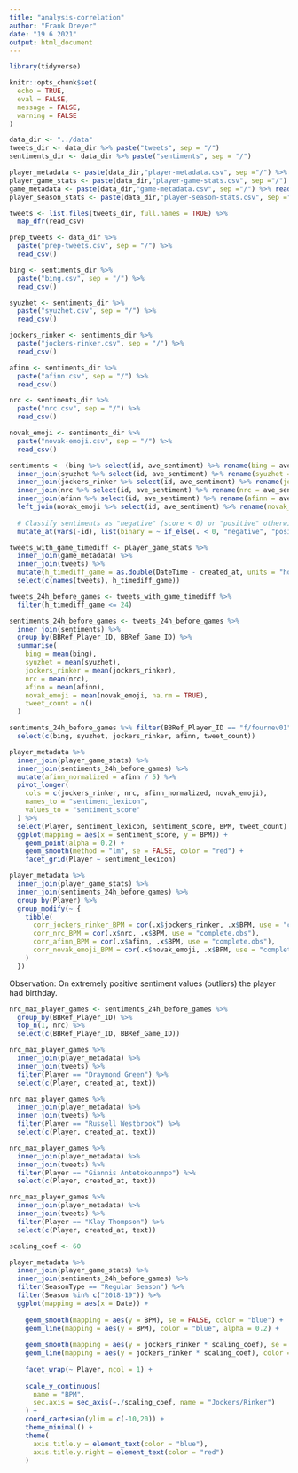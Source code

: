 ```yaml
---
title: "analysis-correlation"
author: "Frank Dreyer"
date: "19 6 2021"
output: html_document
---
```


```r
library(tidyverse)

knitr::opts_chunk$set(
  echo = TRUE, 
  eval = FALSE, 
  message = FALSE,
  warning = FALSE
)

data_dir <- "../data"
tweets_dir <- data_dir %>% paste("tweets", sep = "/")
sentiments_dir <- data_dir %>% paste("sentiments", sep = "/")
```

```r
player_metadata <- paste(data_dir,"player-metadata.csv", sep ="/") %>% read_csv()
player_game_stats <- paste(data_dir,"player-game-stats.csv", sep ="/") %>% read_csv()
game_metadata <- paste(data_dir,"game-metadata.csv", sep ="/") %>% read_csv()
player_season_stats <- paste(data_dir,"player-season-stats.csv", sep ="/") %>% read_csv()
```


```r
tweets <- list.files(tweets_dir, full.names = TRUE) %>% 
  map_dfr(read_csv)

prep_tweets <- data_dir %>% 
  paste("prep-tweets.csv", sep = "/") %>% 
  read_csv()
```


```r
bing <- sentiments_dir %>% 
  paste("bing.csv", sep = "/") %>% 
  read_csv() 

syuzhet <- sentiments_dir %>% 
  paste("syuzhet.csv", sep = "/") %>% 
  read_csv() 

jockers_rinker <- sentiments_dir %>% 
  paste("jockers-rinker.csv", sep = "/") %>% 
  read_csv() 

afinn <- sentiments_dir %>% 
  paste("afinn.csv", sep = "/") %>% 
  read_csv() 

nrc <- sentiments_dir %>% 
  paste("nrc.csv", sep = "/") %>% 
  read_csv() 

novak_emoji <- sentiments_dir %>% 
  paste("novak-emoji.csv", sep = "/") %>% 
  read_csv()

sentiments <- (bing %>% select(id, ave_sentiment) %>% rename(bing = ave_sentiment)) %>%
  inner_join(syuzhet %>% select(id, ave_sentiment) %>% rename(syuzhet = ave_sentiment)) %>% 
  inner_join(jockers_rinker %>% select(id, ave_sentiment) %>% rename(jockers_rinker = ave_sentiment)) %>% 
  inner_join(nrc %>% select(id, ave_sentiment) %>% rename(nrc = ave_sentiment)) %>% 
  inner_join(afinn %>% select(id, ave_sentiment) %>% rename(afinn = ave_sentiment)) %>% 
  left_join(novak_emoji %>% select(id, ave_sentiment) %>% rename(novak_emoji = ave_sentiment)) %>% 
  
  # Classify sentiments as "negative" (score < 0) or "positive" otherwise 
  mutate_at(vars(-id), list(binary = ~ if_else(. < 0, "negative", "positive")))
```


```r
tweets_with_game_timediff <- player_game_stats %>%
  inner_join(game_metadata) %>% 
  inner_join(tweets) %>% 
  mutate(h_timediff_game = as.double(DateTime - created_at, units = "hours")) %>% 
  select(c(names(tweets), h_timediff_game)) 

tweets_24h_before_games <- tweets_with_game_timediff %>%
  filter(h_timediff_game <= 24)
```


```r
sentiments_24h_before_games <- tweets_24h_before_games %>% 
  inner_join(sentiments) %>% 
  group_by(BBRef_Player_ID, BBRef_Game_ID) %>% 
  summarise(
    bing = mean(bing),
    syuzhet = mean(syuzhet),
    jockers_rinker = mean(jockers_rinker),
    nrc = mean(nrc), 
    afinn = mean(afinn),
    novak_emoji = mean(novak_emoji, na.rm = TRUE),
    tweet_count = n()
  ) 

sentiments_24h_before_games %>% filter(BBRef_Player_ID == "f/fournev01") %>% 
  select(c(bing, syuzhet, jockers_rinker, afinn, tweet_count))
```


```r
player_metadata %>% 
  inner_join(player_game_stats) %>% 
  inner_join(sentiments_24h_before_games) %>% 
  mutate(afinn_normalized = afinn / 5) %>% 
  pivot_longer(
    cols = c(jockers_rinker, nrc, afinn_normalized, novak_emoji), 
    names_to = "sentiment_lexicon", 
    values_to = "sentiment_score"
  ) %>% 
  select(Player, sentiment_lexicon, sentiment_score, BPM, tweet_count) %>% 
  ggplot(mapping = aes(x = sentiment_score, y = BPM)) + 
    geom_point(alpha = 0.2) + 
    geom_smooth(method = "lm", se = FALSE, color = "red") + 
    facet_grid(Player ~ sentiment_lexicon)
```


```r
player_metadata %>% 
  inner_join(player_game_stats) %>% 
  inner_join(sentiments_24h_before_games) %>% 
  group_by(Player) %>% 
  group_modify(~ {
    tibble(
      corr_jockers_rinker_BPM = cor(.x$jockers_rinker, .x$BPM, use = "complete.obs"),
      corr_nrc_BPM = cor(.x$nrc, .x$BPM, use = "complete.obs"),
      corr_afinn_BPM = cor(.x$afinn, .x$BPM, use = "complete.obs"),
      corr_novak_emoji_BPM = cor(.x$novak_emoji, .x$BPM, use = "complete.obs")
    )
  })
```


Observation: On extremely positive sentiment values (outliers) the player had birthday. 

```r
nrc_max_player_games <- sentiments_24h_before_games %>% 
  group_by(BBRef_Player_ID) %>% 
  top_n(1, nrc) %>% 
  select(c(BBRef_Player_ID, BBRef_Game_ID))

nrc_max_player_games %>% 
  inner_join(player_metadata) %>% 
  inner_join(tweets) %>% 
  filter(Player == "Draymond Green") %>% 
  select(c(Player, created_at, text))

nrc_max_player_games %>% 
  inner_join(player_metadata) %>% 
  inner_join(tweets) %>% 
  filter(Player == "Russell Westbrook") %>% 
  select(c(Player, created_at, text))

nrc_max_player_games %>% 
  inner_join(player_metadata) %>% 
  inner_join(tweets) %>% 
  filter(Player == "Giannis Antetokounmpo") %>% 
  select(c(Player, created_at, text))

nrc_max_player_games %>% 
  inner_join(player_metadata) %>% 
  inner_join(tweets) %>% 
  filter(Player == "Klay Thompson") %>% 
  select(c(Player, created_at, text))
```


```r
scaling_coef <- 60

player_metadata %>% 
  inner_join(player_game_stats) %>% 
  inner_join(sentiments_24h_before_games) %>% 
  filter(SeasonType == "Regular Season") %>% 
  filter(Season %in% c("2018-19")) %>% 
  ggplot(mapping = aes(x = Date)) +
  
    geom_smooth(mapping = aes(y = BPM), se = FALSE, color = "blue") + 
    geom_line(mapping = aes(y = BPM), color = "blue", alpha = 0.2) + 
  
    geom_smooth(mapping = aes(y = jockers_rinker * scaling_coef), se = FALSE, color = "red") +
    geom_line(mapping = aes(y = jockers_rinker * scaling_coef), color = "red", alpha = 0.2) + 
  
    facet_wrap(~ Player, ncol = 1) +
  
    scale_y_continuous( 
      name = "BPM",
      sec.axis = sec_axis(~./scaling_coef, name = "Jockers/Rinker")
    ) + 
    coord_cartesian(ylim = c(-10,20)) + 
    theme_minimal() + 
    theme(
      axis.title.y = element_text(color = "blue"),
      axis.title.y.right = element_text(color = "red")
    )
```


